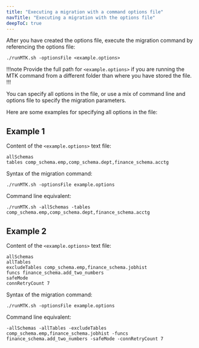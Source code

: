 ```yaml
---
title: "Executing a migration with a command options file"
navTitle: "Executing a migration with the options file"
deepToC: true
---
```

   
After you have created the options file, execute the migration command by referencing the options file: 

```
./runMTK.sh -optionsFile <example.options>
```

!!!note 
   Provide the full path for `<example.options>` if you are running the MTK command from a different folder than where you have stored the file.
!!!

You can specify all options in the file, or use a mix of command line and options file to specify the migration parameters. 

Here are some examples for specifying all options in the file:

## Example 1 

Content of the `<example.options>` text file: 

```
allSchemas 
tables comp_schema.emp,comp_schema.dept,finance_schema.acctg
```

Syntax of the migration command: 

```
./runMTK.sh -optionsFile example.options
```

Command line equivalent: 

```
./runMTK.sh -allSchemas -tables comp_schema.emp,comp_schema.dept,finance_schema.acctg
```

## Example 2

Content of the `<example.options>` text file: 

```
allSchemas 
allTables
excludeTables comp_schema.emp,finance_schema.jobhist
funcs finance_schema.add_two_numbers
safeMode
connRetryCount 7
```

Syntax of the migration command: 

```
./runMTK.sh -optionsFile example.options
```

Command line equivalent: 

```
-allSchemas -allTables -excludeTables comp_schema.emp,finance_schema.jobhist -funcs finance_schema.add_two_numbers -safeMode -connRetryCount 7
```
